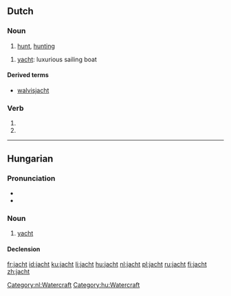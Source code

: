 ==Dutch==

===Noun===
{{nl-noun|g1=f|g2=m|*|*}}

# [[hunt]], [[hunting]]

{{nl-noun|g=n||*}}
# [[yacht]]: luxurious sailing boat

====Derived terms====
* [[walvisjacht]]

===Verb===
{{infl|nl}}

# {{nl-verb-form|p=123|n=sg|t=pres|m=ind|jachten}}
# {{nl-verb-form|m=imp|jachten}}

[[Category:nl:Watercraft]]

----

==Hungarian==

===Pronunciation===
* {{IPA|/ˈjɒχt/|lang=hu}}
* {{hyphenation|jacht}}

===Noun===
{{hu-noun|ok}}

# [[yacht]] {{gloss|luxurious sailing boat}}

====Declension====
{{hu-decl-ok|jach|t|ot}}{{hu-pos-otok|jacht|j|jai}}

[[Category:hu:Watercraft]]

[[fr:jacht]]
[[id:jacht]]
[[ku:jacht]]
[[li:jacht]]
[[hu:jacht]]
[[nl:jacht]]
[[pl:jacht]]
[[ru:jacht]]
[[fi:jacht]]
[[zh:jacht]]